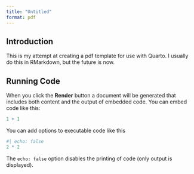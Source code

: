 ```yaml
---
title: "Untitled"
format: pdf
---
```


## Introduction

This is my attempt at creating a pdf template for use with Quarto. I usually do this in RMarkdown, but the future is now.

## Running Code

When you click the **Render** button a document will be generated that includes both content and the output of embedded code. You can embed code like this:

```r
1 + 1
```

You can add options to executable code like this 

```r
#| echo: false
2 * 2
```

The `echo: false` option disables the printing of code (only output is displayed).
